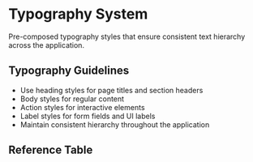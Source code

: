 
<Meta title="Token Reference/Semantic/Typography" />

# Typography System

Pre-composed typography styles that ensure consistent text hierarchy across the application.

<SemanticTypographyPropertyShowcase />


## Typography Guidelines

- Use heading styles for page titles and section headers
- Body styles for regular content
- Action styles for interactive elements
- Label styles for form fields and UI labels
- Maintain consistent hierarchy throughout the application

## Reference Table

<TokenReferenceTable tier="sys" category="typography" />